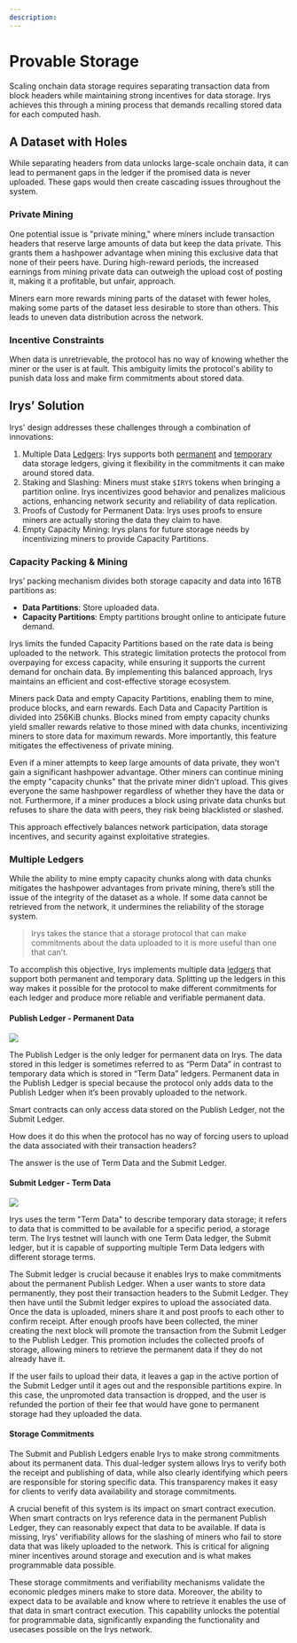 ```yaml
---
description:
---
```



# Provable Storage

Scaling onchain data storage requires separating transaction data from block headers while maintaining strong incentives for data storage. Irys achieves this through a mining process that demands recalling stored data for each computed hash.

## A Dataset with Holes

While separating headers from data unlocks large-scale onchain data, it can lead to permanent gaps in the ledger if the promised data is never uploaded. These gaps would then create cascading issues throughout the system.

### Private Mining

One potential issue is "private mining," where miners include transaction headers that reserve large amounts of data but keep the data private. This grants them a hashpower advantage when mining this exclusive data that none of their peers have. During high-reward periods, the increased earnings from mining private data can outweigh the upload cost of posting it, making it a profitable, but unfair, approach.

Miners earn more rewards mining parts of the dataset with fewer holes, making some parts of the dataset less desirable to store than others. This leads to uneven data distribution across the network.

### Incentive Constraints

When data is unretrievable, the protocol has no way of knowing whether the miner or the user is at fault. This ambiguity limits the protocol's ability to punish data loss and make firm commitments about stored data.

## Irys’ Solution

Irys' design addresses these challenges through a combination of innovations:

1. Multiple Data [Ledgers](./ledgers): Irys supports both [permanent](./ledgers#permanent-data-publish-ledger) and [temporary](./ledgers#submit-ledger) data storage ledgers, giving it flexibility in the commitments it can make around stored data.
2. Staking and Slashing: Miners must stake `$IRYS` tokens when bringing a partition online. Irys incentivizes good behavior and penalizes malicious actions, enhancing network security and reliability of data replication.
3. Proofs of Custody for Permanent Data: Irys uses proofs to ensure miners are actually storing the data they claim to have.
4. Empty Capacity Mining: Irys plans for future storage needs by incentivizing miners to provide Capacity Partitions.

### Capacity Packing & Mining

Irys’ packing mechanism divides both storage capacity and data into 16TB partitions as:

- **Data Partitions**: Store uploaded data.
- **Capacity Partitions**: Empty partitions brought online to anticipate future demand.

Irys limits the funded Capacity Partitions based on the rate data is being uploaded to the network. This strategic limitation protects the protocol from overpaying for excess capacity, while ensuring it supports the current demand for onchain data. By implementing this balanced approach, Irys maintains an efficient and cost-effective storage ecosystem.

Miners pack Data and empty Capacity Partitions, enabling them to mine, produce blocks, and earn rewards. Each Data and Capacity Partition is divided into 256KiB chunks. Blocks mined from empty capacity chunks yield smaller rewards relative to those mined with data chunks, incentivizing miners to store data for maximum rewards. More importantly, this feature mitigates the effectiveness of private mining.

Even if a miner attempts to keep large amounts of data private, they won't gain a significant hashpower advantage. Other miners can continue mining the empty "capacity chunks" that the private miner didn't upload. This gives everyone the same hashpower regardless of whether they have the data or not. Furthermore, if a miner produces a block using private data chunks but refuses to share the data with peers, they risk being blacklisted or slashed.

This approach effectively balances network participation, data storage incentives, and security against exploitative strategies.

### Multiple Ledgers

While the ability to mine empty capacity chunks along with data chunks mitigates the hashpower advantages from private mining, there’s still the issue of the integrity of the dataset as a whole. If some data cannot be retrieved from the network, it undermines the reliability of the storage system.

> Irys takes the stance that a storage protocol that can make commitments about the data uploaded to it is more useful than one that can’t.

To accomplish this objective, Irys implements multiple data [ledgers](./ledgers) that support both permanent and temporary data. Splitting up the ledgers in this way makes it possible for the protocol to make different commitments for each ledger and produce more reliable and verifiable permanent data.

#### Publish Ledger - Permanent Data

![](/diagrams/protocol/publish-ledger.jpg)

The Publish Ledger is the only ledger for permanent data on Irys. The data stored in this ledger is sometimes referred to as “Perm Data” in contrast to temporary data which is stored in “Term Data” ledgers. Permanent data in the Publish Ledger is special because the protocol only adds data to the Publish Ledger when it’s been provably uploaded to the network.

<Callout type="info" emoji="💡">
	Smart contracts can only access data stored on the Publish Ledger, not the Submit Ledger.
</Callout>

How does it do this when the protocol has no way of forcing users to upload the data associated with their transaction headers?

The answer is the use of Term Data and the Submit Ledger.

#### Submit Ledger - Term Data

![](/diagrams/protocol/submit-ledger.jpg)

Irys uses the term "Term Data" to describe temporary data storage; it refers to data that is committed to be available for a specific period, a storage term. The Irys testnet will launch with one Term Data ledger, the Submit ledger, but it is capable of supporting multiple Term Data ledgers with different storage terms.

The Submit ledger is crucial because it enables Irys to make commitments about the permanent Publish Ledger. When a user wants to store data permanently, they post their transaction headers to the Submit Ledger. They then have until the Submit ledger expires to upload the associated data. Once the data is uploaded, miners share it and post proofs to each other to confirm receipt. After enough proofs have been collected, the miner creating the next block will promote the transaction from the Submit Ledger to the Publish Ledger. This promotion includes the collected proofs of storage, allowing miners to retrieve the permanent data if they do not already have it.

If the user fails to upload their data, it leaves a gap in the active portion of the Submit Ledger until it ages out and the responsible partitions expire. In this case, the unpromoted data transaction is dropped, and the user is refunded the portion of their fee that would have gone to permanent storage had they uploaded the data.

#### Storage Commitments

The Submit and Publish Ledgers enable Irys to make strong commitments about its permanent data. This dual-ledger system allows Irys to verify both the receipt and publishing of data, while also clearly identifying which peers are responsible for storing specific data. This transparency makes it easy for clients to verify data availability and storage commitments.

A crucial benefit of this system is its impact on smart contract execution. When smart contracts on Irys reference data in the permanent Publish Ledger, they can reasonably expect that data to be available. If data is missing, Irys' verifiability allows for the slashing of miners who fail to store data that was likely uploaded to the network. This is critical for aligning miner incentives around storage and execution and is what makes programmable data possible.

These storage commitments and verifiability mechanisms validate the economic pledges miners make to store data. Moreover, the ability to expect data to be available and know where to retrieve it enables the use of that data in smart contract execution. This capability unlocks the potential for programmable data, significantly expanding the functionality and usecases possible on the Irys network.
